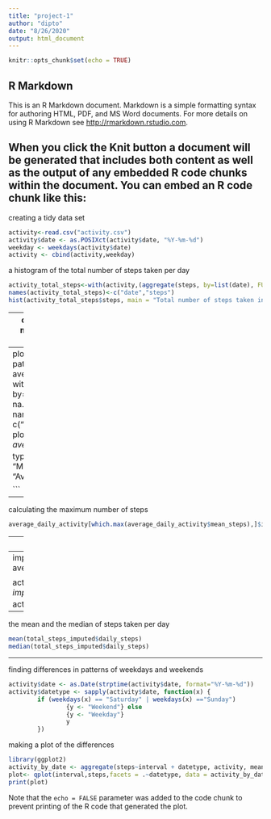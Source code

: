 ```yaml
---
title: "project-1"
author: "dipto"
date: "8/26/2020"
output: html_document
---
```


```r
knitr::opts_chunk$set(echo = TRUE)
```

## R Markdown

This is an R Markdown document. Markdown is a simple formatting syntax for authoring HTML, PDF, and MS Word documents. For more details on using R Markdown see <http://rmarkdown.rstudio.com>.

When you click the **Knit** button a document will be generated that includes both content as well as the output of any embedded R code chunks within the document. You can embed an R code chunk like this:
---
creating a tidy data set
```r
activity<-read.csv("activity.csv")
activity$date <- as.POSIXct(activity$date, "%Y-%m-%d")
weekday <- weekdays(activity$date)
activity <- cbind(activity,weekday)

```
a histogram of the total number of steps taken per day
```r
activity_total_steps<-with(activity,(aggregate(steps, by=list(date), FUN=sum, na.rm=TRUE ) ) )
names(activity_total_steps)<-c("date","steps")
hist(activity_total_steps$steps, main = "Total number of steps taken in a day")

```
---
calculating the mean and the median of the total number of steps taken in a day

```r
mean(activity_total_steps$steps)
median(activity_total_steps$steps)

```
---
plotting the average daily activity pattern
```r
average_daily_activity<- with(activity,(aggregate(steps, by=list(interval), FUN=mean, na.rm=TRUE ) ) )
names(average_daily_activity)<-c("interval","mean_steps")
plot(average_daily_activity$interval, average_daily_activity$mean_steps, type='l',xlab = "Interval",ylab = "Mean Steps Taken",main = "Average Daily Activity")

```
---
calculating the maximum number of steps
```r
average_daily_activity[which.max(average_daily_activity$mean_steps),]$interval

```
---
calculating the number of missing values
```r
sum(is.na(activity$steps))

```
---
imputing missing values
```r
imputed_steps <- average_daily_activity$mean_steps[match(activity$interval,average_daily_activity$interval)]

activity_imputed <- transform(activity, steps = ifelse(is.na(activity$steps), yes = imputed_steps, no = activity$steps))
total_steps_imputed <- aggregate(steps ~ date, activity_imputed, sum)
names(total_steps_imputed) <- c("date", "daily_steps")
```
---creating a histogram plot for total number of steps taken in a day
```r
hist(total_steps_imputed$daily_steps,main="Total number of steps taken in a day",xlab = "Daily Steps")
```
---
the mean and the median of steps taken per day
```r
mean(total_steps_imputed$daily_steps)
median(total_steps_imputed$daily_steps)
```

---
finding differences in patterns of weekdays and weekends

```r
activity$date <- as.Date(strptime(activity$date, format="%Y-%m-%d"))
activity$datetype <- sapply(activity$date, function(x) {
        if (weekdays(x) == "Saturday" | weekdays(x) =="Sunday") 
                {y <- "Weekend"} else 
                {y <- "Weekday"}
                y
        })

```
making a plot of the differences
```r
library(ggplot2)
activity_by_date <- aggregate(steps~interval + datetype, activity, mean, na.rm = TRUE)
plot<- qplot(interval,steps,facets = .~datetype, data = activity_by_date,geom = "line")
print(plot)
```




Note that the `echo = FALSE` parameter was added to the code chunk to prevent printing of the R code that generated the plot.
